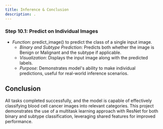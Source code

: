 ```yaml
---
title: Inference & Conclusion
description: .
---
```


### Step 10.1: Predict on Individual Images
- *Function*: predict_image() to predict the class of a single input image.
  - *Binary and Subtype Prediction*: Predicts both whether the image is Benign or Malignant and the subtype if applicable.
  - *Visualization*: Displays the input image along with the predicted labels.
  - *Purpose*: Demonstrates model's ability to make individual predictions, useful for real-world inference scenarios.

## Conclusion
All tasks completed successfully, and the model is capable of effectively classifying blood cell cancer images into relevant categories. This project demonstrates the use of a multitask learning approach with ResNet for both binary and subtype classification, leveraging shared features for improved performance.